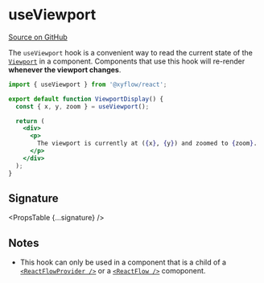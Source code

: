 
# useViewport

[Source on GitHub](https://github.com/wbkd/react-flow/blob/f919cb152dd5a92ec3b4d7e4568ffe099bc2af39/packages/react/src/hooks/useViewport.ts#L13)

The `useViewport` hook is a convenient way to read the current state of the
[`Viewport`](../types/Viewport) in a component. Components that use this hook
will re-render **whenever the viewport changes**.

```jsx
import { useViewport } from '@xyflow/react';

export default function ViewportDisplay() {
  const { x, y, zoom } = useViewport();

  return (
    <div>
      <p>
        The viewport is currently at ({x}, {y}) and zoomed to {zoom}.
      </p>
    </div>
  );
}
```

## Signature

<PropsTable {...signature} />

## Notes

- This hook can only be used in a component that is a child of a
  [`<ReactFlowProvider />`](../ReactFlowProvider) or a
  [`<ReactFlow />`](../ReactFlow) comoponent.
